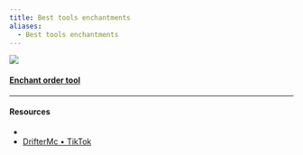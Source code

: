 ```yaml
---
title: Best tools enchantments
aliases:
  - Best tools enchantments
---
```



![](~/assets/besttoolsenchantments.webp)

#### [Enchant order tool](https://iamcal.github.io/enchant-order/)

---

#### Resources

- <Wiki path="w/Tutorial:Best_enchantments_guide" />
- [DrifterMc • TikTok](https://www.tiktok.com/@driftermc)